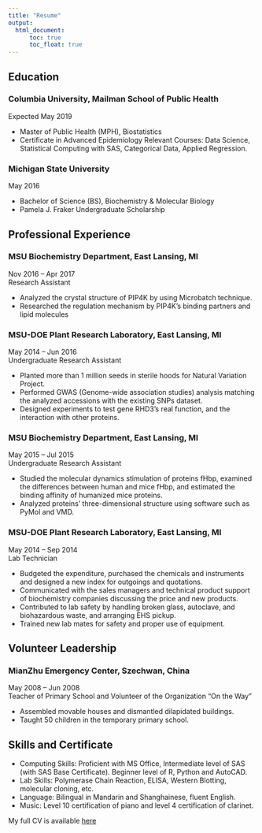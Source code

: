 ```yaml
---
title: "Resume"
output:
  html_document:
      toc: true
      toc_float: true
---
```


## Education
### Columbia University, Mailman School of Public Health
Expected May 2019

* Master of Public Health (MPH), Biostatistics
* Certificate in Advanced Epidemiology
Relevant Courses: Data Science, Statistical Computing with SAS, Categorical Data, Applied Regression.

### Michigan State University                                                                             
May 2016

* Bachelor of Science (BS), Biochemistry & Molecular Biology
* Pamela J. Fraker Undergraduate Scholarship

## Professional Experience
### MSU Biochemistry Department, East Lansing, MI                                               
Nov 2016 – Apr 2017\
Research Assistant

* Analyzed the crystal structure of PIP4K by using Microbatch technique.
* Researched the regulation mechanism by PIP4K’s binding partners and lipid molecules 

### MSU-DOE Plant Research Laboratory, East Lansing, MI
May 2014 – Jun 2016\
Undergraduate Research Assistant  

* Planted more than 1 million seeds in sterile hoods for Natural Variation Project.
* Performed GWAS (Genome-wide association studies) analysis matching the analyzed accessions with the existing SNPs dataset.
* Designed experiments to test gene RHD3’s real function, and the interaction with other proteins.

### MSU Biochemistry Department, East Lansing, MI                                               
May 2015 – Jul 2015\
Undergraduate Research Assistant 

* Studied the molecular dynamics stimulation of proteins fHbp, examined the differences between human and mice fHbp, and estimated the binding affinity of humanized mice proteins.
* Analyzed proteins’ three-dimensional structure using software such as PyMol and VMD.

### MSU-DOE Plant Research Laboratory, East Lansing, MI 
May 2014 – Sep 2014\
Lab Technician

* Budgeted the expenditure, purchased the chemicals and instruments and designed a new index for outgoings and quotations.
* Communicated with the sales managers and technical product support of biochemistry companies discussing the price and new products.
* Contributed to lab safety by handling broken glass, autoclave, and biohazardous waste, and arranging EHS pickup.
* Trained new lab mates for safety and proper use of equipment.

## Volunteer Leadership
### MianZhu Emergency Center, Szechwan, China                                                  
May 2008 – Jun 2008\
Teacher of Primary School and Volunteer of the Organization “On the Way”       

* Assembled movable houses and dismantled dilapidated buildings. 
* Taught 50 children in the temporary primary school.

## Skills and Certificate
* Computing Skills: Proficient with MS Office, Intermediate level of SAS (with SAS Base Certificate).
Beginner level of R, Python and AutoCAD.
* Lab Skills: Polymerase Chain Reaction, ELISA, Western Blotting, molecular cloning, etc. 
* Language: Bilingual in Mandarin and Shanghainese, fluent English.
* Music: Level 10 certification of piano and level 4 certification of clarinet.


My full CV is available [here](files/Resume_Sha_Tao.pdf)

